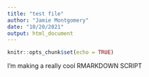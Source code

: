 ```yaml
---
title: "test file"
author: "Jamie Montgomery"
date: "10/20/2021"
output: html_document
---
```


```r
knitr::opts_chunk$set(echo = TRUE)
```

I'm making a really cool RMARKDOWN SCRIPT